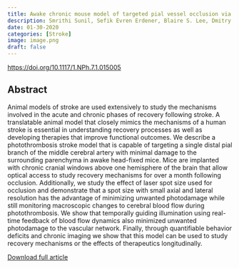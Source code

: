 ```yaml
---
title: Awake chronic mouse model of targeted pial vessel occlusion via photothrombosis
description: Smrithi Sunil, Sefik Evren Erdener, Blaire S. Lee, Dmitry Postnov, Jianbo Tang, Sreekanth Kura, Xiaojun Cheng, Ichun Anderson Chen, David A. Boas, Kivilcim Kilic
date: 01-30-2020
categories: [Stroke]
image: image.png
draft: false
---
```


[https://doi.org/10.1117/1.NPh.7.1.015005](https://doi.org/10.1117/1.NPh.7.1.015005)

## Abstract

Animal models of stroke are used extensively to study the mechanisms involved in the acute and chronic phases of recovery following stroke. A translatable animal model that closely mimics the mechanisms of a human stroke is essential in understanding recovery processes as well as developing therapies that improve functional outcomes. We describe a photothrombosis stroke model that is capable of targeting a single distal pial branch of the middle cerebral artery with minimal damage to the surrounding parenchyma in awake head-fixed mice. Mice are implanted with chronic cranial windows above one hemisphere of the brain that allow optical access to study recovery mechanisms for over a month following occlusion. Additionally, we study the effect of laser spot size used for occlusion and demonstrate that a spot size with small axial and lateral resolution has the advantage of minimizing unwanted photodamage while still monitoring macroscopic changes to cerebral blood flow during photothrombosis. We show that temporally guiding illumination using real-time feedback of blood flow dynamics also minimized unwanted photodamage to the vascular network. Finally, through quantifiable behavior deficits and chronic imaging we show that this model can be used to study recovery mechanisms or the effects of therapeutics longitudinally.

[Download full article](Sunil_2020.pdf)